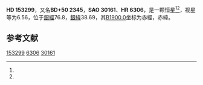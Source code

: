 {{Starbox begin
| name = HD 153299
}}
{{Starbox observe
| epoch = [[J2000.0|J2000.0]]
| constell = {{星座名待查}}<ref name=SIMBAD>{{cite web
 | url=http://simbad.u-strasbg.fr/simbad/sim-id?Ident=HR+6306
 | title =Pulsating variable Star
 | publisher=Centre de Données astronomiques de Strasbourg
 | work=SIMBAD
 | accessdate=2012-07-13}}</ref><ref name=DATA>{{cite web
 | url=http://vizier.u-strasbg.fr/viz-bin/VizieR-5?-out.add=.&-source=5050&-corr=PK=HR&-out.max=9999&HR=6306
 | title=VizieR Detailed Page
 | accessdate=2012-07-13
 | archive-date=2016-03-05
 | archive-url=https://web.archive.org/web/20160305213549/http://vizier.u-strasbg.fr/viz-bin/VizieR-5?-out.add=.&-source=5050&-corr=PK=HR&-out.max=9999&HR=6306
 | dead-url=no
 }}</ref>
| 星官 = 
| ra = {{RA|16|56|6.4}}<ref name=SIMBAD /><ref name=DATA />
| dec = {{DEC|+50|2|20}}<ref name=SIMBAD /><ref name=DATA />
| appmag_v = 6.56<ref name=SIMBAD /><ref name=DATA />
}}
{{Starbox character
| class = M2IIIab<ref name=SIMBAD /><ref name=DATA />
| b-v = 1.62<ref name=SIMBAD /><ref name=DATA />
| u-b = 1.98<ref name=SIMBAD /><ref name=DATA />
| r-i = <ref name=SIMBAD /><ref name=DATA />
| variable = 
}}
{{Starbox astrometry
| radial_v = 1.98
| prop_mo_ra = -31
| parallax = 
| p_error = 
}}
{{Starbox catalog
| names =BD+50 2345，[[SAO星表|SAO]] 30161，[[HD星表|HD]] 153299，[[HR星表|HR]] 6306}}
{{Starbox reference |Simbad=HR+6306}}
{{Starbox end}}

'''HD 153299'''，又名'''BD+50 2345'''，'''SAO 30161'''、'''HR 6306'''，是一颗恒星<ref name=SIMBAD /><ref name=DATA />，视星等为6.56，位于[[銀道座標系|銀經]]76.8，[[銀道座標系|銀緯]]38.69，其[[B1900.0|B1900.0]]坐标为赤經{{RA|16|53|32.7}}，赤緯{{DEC|+50|38.69|43}}。

== 参考文献 ==
{{reflist}}

{{star-stub}}

[[Category:HD和HDE天體|153299]]
[[Category:HR天體|6306]]
[[Category:SAO天體|30161]]